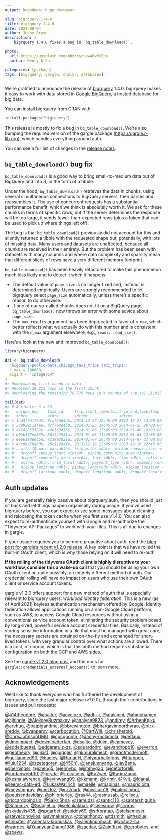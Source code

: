 ```yaml
---
output: hugodown::hugo_document

slug: bigrquery-1-4-0
title: bigrquery 1.4.0
date: 2021-08-04
author: Jenny Bryan
description: >
    bigrquery 1.4.0 fixes a bug in `bq_table_download()`.

photo:
  url: https://unsplash.com/photos/uzw4MvfG5ps
  author: Henry & Co.

categories: [package] 
tags: [bigrquery, gargle, dbplyr, databases]
---
```


We're gratified to announce the release of [bigrquery](https://bigrquery.r-dbi.org) 1.4.0.
bigrquery makes it easy to work with data stored in [Google BigQuery](https://developers.google.com/bigquery/), a hosted database for big data.

You can install bigrquery from CRAN with:

```r
install.packages("bigrquery")
```

This release is mostly to fix a bug in `bq_table_download()`.
We're also bumping the required version of the gargle package (<https://gargle.r-lib.org>), which handles everything around auth.

You can see a full list of changes in the [release notes](https://bigrquery.r-dbi.org/news/index.html).

## `bq_table_download()` bug fix

`bq_table_download()` is a good way to bring small-to-medium data out of BigQuery and into R, in the form of a tibble.

Under the hood, `bq_table_download()` retrieves the data in chunks, using several simultaneous connections to BigQuery servers, then parses and reassembles it.
The use of concurrent requests has a substantial performance benefit, which we think is absolutely worth it.
We ask for these chunks in terms of specific rows, but if the server determines the response will be too large, it sends fewer-than-expected rows (plus a token that can be used to pick up where things left off).

The bug is that `bq_table_download()` previously did not account for this and silently returned a tibble with the requested shape but, potentially, with lots of missing data.
Many users and datasets are unaffected, because all chunks are received in their entirety.
But the problem has been seen with datasets with many columns and where data complexity and sparsity mean that different slices of rows have a very different memory footprint.

`bq_table_download()` has been heavily refactored to make this phenomenon much less likely and to detect it when it happens:

* The default value of `page_size` is no longer fixed and, instead, is determined empirically. Users are strongly recommended to let bigrquery select `page_size` automatically, unless there's a specific reason to do otherwise.
* If one of our so-called chunks does not fit on a BigQuery page, `bq_table_download()` now throws an error with some advice about `page_size`.
* The `max_results` argument has been deprecated in favor of `n_max`, which better reflects what we actually do with this number and is consistent with the `n_max` argument elsewhere, e.g., `readr::read_csv()`.

Here's a look at the new and improved `bq_table_download()`:

```r
library(bigrquery)

dat <- bq_table_download(
  "bigquery-public-data.chicago_taxi_trips.taxi_trips",
  n_max = 100000,
  bigint = "integer64"
)
#> Downloading first chunk of data.
#> Received 29,221 rows in the first chunk.
#> Downloading the remaining 70,779 rows in 4 chunks of (up to) 21,915 rows.

tail(dat)
#> # A tibble: 6 x 23
#>   unique_key    taxi_id     trip_start_timesta… trip_end_timestamp  trip_seconds
#>   <chr>         <chr>       <dttm>              <dttm>                   <int64>
#> 1 1ad3f7df79d3… 0caf3d04eb… 2013-12-27 12:45:00 2013-12-27 13:00:00          840
#> 2 3c982851afee… d7f7e8e4b0… 2014-01-25 19:45:00 2014-01-25 20:00:00          720
#> 3 da7428c5329e… 46e168456e… 2014-01-06 17:45:00 2014-01-06 18:00:00          540
#> 4 b0bb177ea839… 8d1222551a… 2014-01-08 11:45:00 2014-01-08 12:00:00          540
#> 5 eee61e8e6c6d… ac39a2b21a… 2014-01-07 20:45:00 2014-01-07 21:00:00          540
#> 6 4cc0ba56e6de… 25c1126afa… 2013-12-16 22:45:00 2013-12-16 22:45:00          420
#> # … with 18 more variables: trip_miles <dbl>, pickup_census_tract <int64>,
#> #   dropoff_census_tract <int64>, pickup_community_area <int64>,
#> #   dropoff_community_area <int64>, fare <dbl>, tips <dbl>, tolls <dbl>,
#> #   extras <dbl>, trip_total <dbl>, payment_type <chr>, company <chr>,
#> #   pickup_latitude <dbl>, pickup_longitude <dbl>, pickup_location <chr>,
#> #   dropoff_latitude <dbl>, dropoff_longitude <dbl>, dropoff_location <chr>
```

## Auth updates

If you are generally fairly passive about bigrquery auth, then you should just sit back and let things happen organically during usage.
If you've used bigrquery before, you can expect to see some messages about 
cleaning and relocating the token cache when you first use v1.4.0.
You can also expect to re-authenticate yourself with Google and re-authorize the "Tidyverse API Packages" to work with your files.
This is all due to changes in gargle.

If your usage requires you to be more proactive about auth, read the [blog post for gargle's recent v1.2.0 release](https://www.tidyverse.org/blog/2021/07/gargle-1-2-0/).
A key point is that we have rolled the built-in OAuth client, which is why those relying on it will need to re-auth.

**If the rolling of the tidyverse OAuth client is highly disruptive to your workflow, consider this a wake-up call** that you should be using your own OAuth client or, quite possibly, an entirely different method of auth.
Our credential rolling will have no impact on users who use their own OAuth client or service account tokens.

gargle v1.2.0 offers support for a new method of auth that is especially relevant to bigrquery users: *workload identity federation*.
This is a new (as of April 2021) keyless authentication mechanism offered by Google.
Identity federation allows applications running on a non-Google Cloud platform, such as AWS, to access Google Cloud resources without using a conventional service account token, eliminating the security problem posed by long-lived, powerful service account credential files.
Basically, instead of storing sensitive information in a file that must be managed with great care, the necessary secrets are obtained on-the-fly and exchanged for short-lived tokens, with very granular control over what actions are allowed.
There is a cost, of course, which is that this auth method requires substantial configuration on both the GCP and AWS sides.

See the [gargle v1.2.0 blog post](https://www.tidyverse.org/blog/2021/07/gargle-1-2-0/) and the docs for `gargle::credentials_external_account()` to learn more.

## Acknowledgements

We'd like to thank everyone who has furthered the development of bigrquery, since the last major release (v1.0.0), through their contributions in issues and pull requests:

[&#x0040;414theodore](https://github.com/414theodore), [&#x0040;abalter](https://github.com/abalter), [&#x0040;acvelozo](https://github.com/acvelozo), [&#x0040;adhi-r](https://github.com/adhi-r), [&#x0040;afalcioni](https://github.com/afalcioni), [&#x0040;ahmohamed](https://github.com/ahmohamed), [&#x0040;ajhindle](https://github.com/ajhindle), [&#x0040;AlekseyBuzmakov](https://github.com/AlekseyBuzmakov), [&#x0040;analyse9823](https://github.com/analyse9823), [&#x0040;andirey](https://github.com/andirey), [&#x0040;ArbenKqiku](https://github.com/ArbenKqiku), [&#x0040;arvhug](https://github.com/arvhug), [&#x0040;batpigandme](https://github.com/batpigandme), [&#x0040;bbrewington](https://github.com/bbrewington), [&#x0040;bhargavimoorthyrao](https://github.com/bhargavimoorthyrao), [&#x0040;btrx-sreddy](https://github.com/btrx-sreddy), [&#x0040;byapparov](https://github.com/byapparov), [&#x0040;carbocation](https://github.com/carbocation), [&#x0040;CartWill](https://github.com/CartWill), [&#x0040;chrisherold](https://github.com/chrisherold), [&#x0040;ChrisJohnsonUMG](https://github.com/ChrisJohnsonUMG), [&#x0040;cpcgoogle](https://github.com/cpcgoogle), [&#x0040;danny-molamola](https://github.com/danny-molamola), [&#x0040;deflaux](https://github.com/deflaux), [&#x0040;dmoimpact](https://github.com/dmoimpact), [&#x0040;downloaderfan](https://github.com/downloaderfan), [&#x0040;dsolito](https://github.com/dsolito), [&#x0040;dujm](https://github.com/dujm), [&#x0040;eamcvey](https://github.com/eamcvey), [&#x0040;eddelbuettel](https://github.com/eddelbuettel), [&#x0040;edgararuiz-zz](https://github.com/edgararuiz-zz), [&#x0040;eduardodrc](https://github.com/eduardodrc), [&#x0040;evandropp10](https://github.com/evandropp10), [&#x0040;everron](https://github.com/everron), [&#x0040;geotheory](https://github.com/geotheory), [&#x0040;gikis1](https://github.com/gikis1), [&#x0040;gjuggler](https://github.com/gjuggler), [&#x0040;gkmuralimech](https://github.com/gkmuralimech), [&#x0040;grantmcdermott](https://github.com/grantmcdermott), [&#x0040;guillaumed90](https://github.com/guillaumed90), [&#x0040;hadley](https://github.com/hadley), [&#x0040;HarlanH](https://github.com/HarlanH), [&#x0040;hlynurhallgrims](https://github.com/hlynurhallgrims), [&#x0040;htappen](https://github.com/htappen), [&#x0040;Iuiu1234](https://github.com/Iuiu1234), [&#x0040;izzetagoren](https://github.com/izzetagoren), [&#x0040;j450h1](https://github.com/j450h1), [&#x0040;janejuenyang](https://github.com/janejuenyang), [&#x0040;jayBana](https://github.com/jayBana), [&#x0040;jberninger](https://github.com/jberninger), [&#x0040;jcheng5](https://github.com/jcheng5), [&#x0040;jennybc](https://github.com/jennybc), [&#x0040;jimmyg3g](https://github.com/jimmyg3g), [&#x0040;joetortorelli](https://github.com/joetortorelli), [&#x0040;jordanwebb10](https://github.com/jordanwebb10), [&#x0040;jpryda](https://github.com/jpryda), [&#x0040;jrecasens](https://github.com/jrecasens), [&#x0040;Ka2wei](https://github.com/Ka2wei), [&#x0040;KarimZaoui](https://github.com/KarimZaoui), [&#x0040;kesnalawrence](https://github.com/kesnalawrence), [&#x0040;kevinwang09](https://github.com/kevinwang09), [&#x0040;kkmann](https://github.com/kkmann), [&#x0040;krlmlr](https://github.com/krlmlr), [&#x0040;Kvit](https://github.com/Kvit), [&#x0040;ldanai](https://github.com/ldanai), [&#x0040;leemc-data-ed](https://github.com/leemc-data-ed), [&#x0040;LukasWallrich](https://github.com/LukasWallrich), [&#x0040;maelle](https://github.com/maelle), [&#x0040;mapinas](https://github.com/mapinas), [&#x0040;mauricioita](https://github.com/mauricioita), [&#x0040;meystingray](https://github.com/meystingray), [&#x0040;meztez](https://github.com/meztez), [&#x0040;mr2dark](https://github.com/mr2dark), [&#x0040;mwilson19](https://github.com/mwilson19), [&#x0040;paleolimbot](https://github.com/paleolimbot), [&#x0040;paulsendavidjay](https://github.com/paulsendavidjay), [&#x0040;philbrierley](https://github.com/philbrierley), [&#x0040;ras44](https://github.com/ras44), [&#x0040;rasmusab](https://github.com/rasmusab), [&#x0040;reliscu](https://github.com/reliscu), [&#x0040;riccardopinosio](https://github.com/riccardopinosio), [&#x0040;Saikri5hna](https://github.com/Saikri5hna), [&#x0040;samudzi](https://github.com/samudzi), [&#x0040;santic113](https://github.com/santic113), [&#x0040;saptarshiguha](https://github.com/saptarshiguha), [&#x0040;Schumzy](https://github.com/Schumzy), [&#x0040;SeagleLiu](https://github.com/SeagleLiu), [&#x0040;selcukakbas](https://github.com/selcukakbas), [&#x0040;selesnow](https://github.com/selesnow), [&#x0040;siroros](https://github.com/siroros), [&#x0040;skydavis435](https://github.com/skydavis435), [&#x0040;spgarbet](https://github.com/spgarbet), [&#x0040;spiddy69](https://github.com/spiddy69), [&#x0040;srkpratap](https://github.com/srkpratap), [&#x0040;stelsemeyer](https://github.com/stelsemeyer), [&#x0040;stevecondylios](https://github.com/stevecondylios), [&#x0040;svmakarovv](https://github.com/svmakarovv), [&#x0040;tchaithonov](https://github.com/tchaithonov), [&#x0040;tdsmith](https://github.com/tdsmith), [&#x0040;theclue](https://github.com/theclue), [&#x0040;tinoater](https://github.com/tinoater), [&#x0040;valentas-kurauskas](https://github.com/valentas-kurauskas), [&#x0040;valentinumbach](https://github.com/valentinumbach), [&#x0040;victorz-ca](https://github.com/victorz-ca), [&#x0040;warnes](https://github.com/warnes), [&#x0040;YuanyuanZhang1986](https://github.com/YuanyuanZhang1986), [&#x0040;zacdav](https://github.com/zacdav), [&#x0040;ZainRizvi](https://github.com/ZainRizvi), [&#x0040;zerobytes](https://github.com/zerobytes), and [&#x0040;zoews](https://github.com/zoews).
